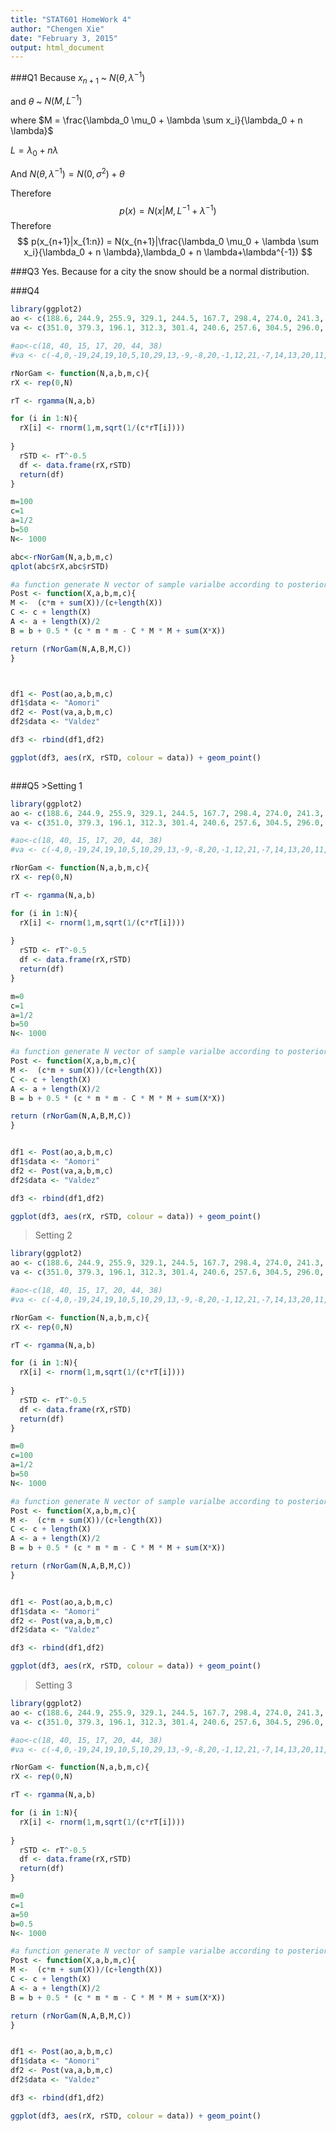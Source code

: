 ```yaml
---
title: "STAT601 HomeWork 4"
author: "Chengen Xie"
date: "February 3, 2015"
output: html_document
---
```



###Q1
Because $x_{n+1}$ ~ $N(\theta,\lambda^{-1})$ 

and $\theta$ ~ $N(M,L^{-1})$

where $M = \frac{\lambda_0 \mu_0 + \lambda \sum x_i}{\lambda_0 + n \lambda}$

$L = \lambda_0 + n \lambda$

And $N(\theta,\lambda^{-1}) = N(0,\sigma^2) + \theta$ 

Therefore
$$
p(x) = N(x|M,L^{-1}+\lambda^{-1})
$$
Therefore
$$
p(x_{n+1}|x_{1:n}) = N(x_{n+1}|\frac{\lambda_0 \mu_0 + \lambda \sum x_i}{\lambda_0 + n \lambda},\lambda_0 + n \lambda+\lambda^{-1})
$$



###Q3
Yes. Because for a city the snow should be a normal distribution.

###Q4

```r

library(ggplot2)
ao <- c(188.6, 244.9, 255.9, 329.1, 244.5, 167.7, 298.4, 274.0, 241.3, 288.2, 208.3, 311.4,273.2, 395.3, 353.5, 365.7, 420.5, 303.1, 183.9, 229.9, 359.1, 355.5, 294.5, 423.6,339.8, 210.2, 318.5, 320.1, 366.5, 305.9, 434.3, 382.3, 497.2, 319.3, 398.0, 183.9,201.6, 240.6, 209.4, 174.4, 279.5, 278.7, 301.6, 196.9, 224.0, 406.7, 300.4, 404.3,284.3, 312.6, 203.9, 410.6, 233.1, 131.9, 167.7, 174.8, 205.1, 251.6, 299.6, 274.4,248.0)
va <- c(351.0, 379.3, 196.1, 312.3, 301.4, 240.6, 257.6, 304.5, 296.0, 338.8, 299.9, 384.7, 353.5, 312.8, 550.7, 327.1, 515.8, 343.4, 341.6, 396.9, 267.3, 230.6, 277.4, 341.0, 377.0, 391.3, 337.0, 250.4, 353.7, 307.7, 237.5, 275.2, 271.4, 266.5, 318.7, 215.5, 438.3, 404.6 )

#ao<-c(18, 40, 15, 17, 20, 44, 38)
#va <- c(-4,0,-19,24,19,10,5,10,29,13,-9,-8,20,-1,12,21,-7,14,13,20,11,16,15,27,23,36,-33,34,13,11,-19,21,6,25,30,22,-28,15,26,-1,-2,43,23,22,25,16,10,29) 

rNorGam <- function(N,a,b,m,c){
rX <- rep(0,N)

rT <- rgamma(N,a,b)

for (i in 1:N){
  rX[i] <- rnorm(1,m,sqrt(1/(c*rT[i])))
  
}
  rSTD <- rT^-0.5
  df <- data.frame(rX,rSTD)
  return(df)
}

m=100
c=1
a=1/2
b=50
N<- 1000

abc<-rNorGam(N,a,b,m,c)
qplot(abc$rX,abc$rSTD)

#a function generate N vector of sample varialbe according to posterior distribution
Post <- function(X,a,b,m,c){
M <-  (c*m + sum(X))/(c+length(X))
C <- c + length(X)
A <- a + length(X)/2
B = b + 0.5 * (c * m * m - C * M * M + sum(X*X))

return (rNorGam(N,A,B,M,C))
}



df1 <- Post(ao,a,b,m,c)
df1$data <- "Aomori"
df2 <- Post(va,a,b,m,c)
df2$data <- "Valdez"

df3 <- rbind(df1,df2)

ggplot(df3, aes(rX, rSTD, colour = data)) + geom_point()



```




###Q5
>Setting 1
```r

library(ggplot2)
ao <- c(188.6, 244.9, 255.9, 329.1, 244.5, 167.7, 298.4, 274.0, 241.3, 288.2, 208.3, 311.4,273.2, 395.3, 353.5, 365.7, 420.5, 303.1, 183.9, 229.9, 359.1, 355.5, 294.5, 423.6,339.8, 210.2, 318.5, 320.1, 366.5, 305.9, 434.3, 382.3, 497.2, 319.3, 398.0, 183.9,201.6, 240.6, 209.4, 174.4, 279.5, 278.7, 301.6, 196.9, 224.0, 406.7, 300.4, 404.3,284.3, 312.6, 203.9, 410.6, 233.1, 131.9, 167.7, 174.8, 205.1, 251.6, 299.6, 274.4,248.0)
va <- c(351.0, 379.3, 196.1, 312.3, 301.4, 240.6, 257.6, 304.5, 296.0, 338.8, 299.9, 384.7, 353.5, 312.8, 550.7, 327.1, 515.8, 343.4, 341.6, 396.9, 267.3, 230.6, 277.4, 341.0, 377.0, 391.3, 337.0, 250.4, 353.7, 307.7, 237.5, 275.2, 271.4, 266.5, 318.7, 215.5, 438.3, 404.6 )

#ao<-c(18, 40, 15, 17, 20, 44, 38)
#va <- c(-4,0,-19,24,19,10,5,10,29,13,-9,-8,20,-1,12,21,-7,14,13,20,11,16,15,27,23,36,-33,34,13,11,-19,21,6,25,30,22,-28,15,26,-1,-2,43,23,22,25,16,10,29) 

rNorGam <- function(N,a,b,m,c){
rX <- rep(0,N)

rT <- rgamma(N,a,b)

for (i in 1:N){
  rX[i] <- rnorm(1,m,sqrt(1/(c*rT[i])))
  
}
  rSTD <- rT^-0.5
  df <- data.frame(rX,rSTD)
  return(df)
}

m=0
c=1
a=1/2
b=50
N<- 1000

#a function generate N vector of sample varialbe according to posterior distribution
Post <- function(X,a,b,m,c){
M <-  (c*m + sum(X))/(c+length(X))
C <- c + length(X)
A <- a + length(X)/2
B = b + 0.5 * (c * m * m - C * M * M + sum(X*X))

return (rNorGam(N,A,B,M,C))
}


df1 <- Post(ao,a,b,m,c)
df1$data <- "Aomori"
df2 <- Post(va,a,b,m,c)
df2$data <- "Valdez"

df3 <- rbind(df1,df2)

ggplot(df3, aes(rX, rSTD, colour = data)) + geom_point()


```
>Setting 2
```r

library(ggplot2)
ao <- c(188.6, 244.9, 255.9, 329.1, 244.5, 167.7, 298.4, 274.0, 241.3, 288.2, 208.3, 311.4,273.2, 395.3, 353.5, 365.7, 420.5, 303.1, 183.9, 229.9, 359.1, 355.5, 294.5, 423.6,339.8, 210.2, 318.5, 320.1, 366.5, 305.9, 434.3, 382.3, 497.2, 319.3, 398.0, 183.9,201.6, 240.6, 209.4, 174.4, 279.5, 278.7, 301.6, 196.9, 224.0, 406.7, 300.4, 404.3,284.3, 312.6, 203.9, 410.6, 233.1, 131.9, 167.7, 174.8, 205.1, 251.6, 299.6, 274.4,248.0)
va <- c(351.0, 379.3, 196.1, 312.3, 301.4, 240.6, 257.6, 304.5, 296.0, 338.8, 299.9, 384.7, 353.5, 312.8, 550.7, 327.1, 515.8, 343.4, 341.6, 396.9, 267.3, 230.6, 277.4, 341.0, 377.0, 391.3, 337.0, 250.4, 353.7, 307.7, 237.5, 275.2, 271.4, 266.5, 318.7, 215.5, 438.3, 404.6 )

#ao<-c(18, 40, 15, 17, 20, 44, 38)
#va <- c(-4,0,-19,24,19,10,5,10,29,13,-9,-8,20,-1,12,21,-7,14,13,20,11,16,15,27,23,36,-33,34,13,11,-19,21,6,25,30,22,-28,15,26,-1,-2,43,23,22,25,16,10,29) 

rNorGam <- function(N,a,b,m,c){
rX <- rep(0,N)

rT <- rgamma(N,a,b)

for (i in 1:N){
  rX[i] <- rnorm(1,m,sqrt(1/(c*rT[i])))
  
}
  rSTD <- rT^-0.5
  df <- data.frame(rX,rSTD)
  return(df)
}

m=0
c=100
a=1/2
b=50
N<- 1000

#a function generate N vector of sample varialbe according to posterior distribution
Post <- function(X,a,b,m,c){
M <-  (c*m + sum(X))/(c+length(X))
C <- c + length(X)
A <- a + length(X)/2
B = b + 0.5 * (c * m * m - C * M * M + sum(X*X))

return (rNorGam(N,A,B,M,C))
}


df1 <- Post(ao,a,b,m,c)
df1$data <- "Aomori"
df2 <- Post(va,a,b,m,c)
df2$data <- "Valdez"

df3 <- rbind(df1,df2)

ggplot(df3, aes(rX, rSTD, colour = data)) + geom_point()


```
>Setting 3
```r

library(ggplot2)
ao <- c(188.6, 244.9, 255.9, 329.1, 244.5, 167.7, 298.4, 274.0, 241.3, 288.2, 208.3, 311.4,273.2, 395.3, 353.5, 365.7, 420.5, 303.1, 183.9, 229.9, 359.1, 355.5, 294.5, 423.6,339.8, 210.2, 318.5, 320.1, 366.5, 305.9, 434.3, 382.3, 497.2, 319.3, 398.0, 183.9,201.6, 240.6, 209.4, 174.4, 279.5, 278.7, 301.6, 196.9, 224.0, 406.7, 300.4, 404.3,284.3, 312.6, 203.9, 410.6, 233.1, 131.9, 167.7, 174.8, 205.1, 251.6, 299.6, 274.4,248.0)
va <- c(351.0, 379.3, 196.1, 312.3, 301.4, 240.6, 257.6, 304.5, 296.0, 338.8, 299.9, 384.7, 353.5, 312.8, 550.7, 327.1, 515.8, 343.4, 341.6, 396.9, 267.3, 230.6, 277.4, 341.0, 377.0, 391.3, 337.0, 250.4, 353.7, 307.7, 237.5, 275.2, 271.4, 266.5, 318.7, 215.5, 438.3, 404.6 )

#ao<-c(18, 40, 15, 17, 20, 44, 38)
#va <- c(-4,0,-19,24,19,10,5,10,29,13,-9,-8,20,-1,12,21,-7,14,13,20,11,16,15,27,23,36,-33,34,13,11,-19,21,6,25,30,22,-28,15,26,-1,-2,43,23,22,25,16,10,29) 

rNorGam <- function(N,a,b,m,c){
rX <- rep(0,N)

rT <- rgamma(N,a,b)

for (i in 1:N){
  rX[i] <- rnorm(1,m,sqrt(1/(c*rT[i])))
  
}
  rSTD <- rT^-0.5
  df <- data.frame(rX,rSTD)
  return(df)
}

m=0
c=1
a=50
b=0.5
N<- 1000

#a function generate N vector of sample varialbe according to posterior distribution
Post <- function(X,a,b,m,c){
M <-  (c*m + sum(X))/(c+length(X))
C <- c + length(X)
A <- a + length(X)/2
B = b + 0.5 * (c * m * m - C * M * M + sum(X*X))

return (rNorGam(N,A,B,M,C))
}


df1 <- Post(ao,a,b,m,c)
df1$data <- "Aomori"
df2 <- Post(va,a,b,m,c)
df2$data <- "Valdez"

df3 <- rbind(df1,df2)

ggplot(df3, aes(rX, rSTD, colour = data)) + geom_point()


```

